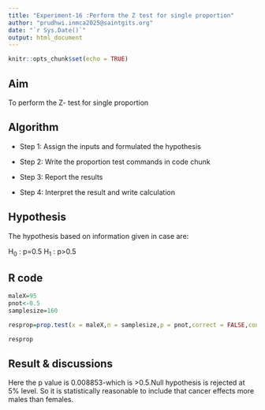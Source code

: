 ---
title: "Experiment-16 :Perform the Z test for single proportion"
author: "prudhwi.inmca2025@saintgits.org"
date: "`r Sys.Date()`"
output: html_document
---

```{r setup, include=FALSE}
knitr::opts_chunk$set(echo = TRUE)
```

## Aim

To perform the Z- test for single proportion

## Algorithm

-   Step 1: Assign the inputs and formulated the hypothesis

-   Step 2: Write the proportion test commands in code chunk

-   Step 3: Report the results

-   Step 4: Interpret the result and write calculation

## Hypothesis

The hypothesis based on information given in case are:

H~0~ : p=0.5 H~1~ : p\>0.5

## R code

```{r}

maleX=95
pnot<-0.5
samplesize=160

```

```{r}

resprop=prop.test(x = maleX,n = samplesize,p = pnot,correct = FALSE,conf.level =0.95,alternative ="greater")

```

```{r}
resprop

```

## Result & discussions 

Here the p value is 0.008853-which is >0.5.Null hypothesis is rejected at 5% level.
So it is statistically reasonable to include that cancer effects more males than females.
